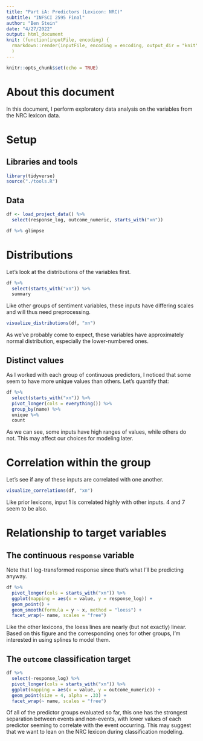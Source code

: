 ```yaml
---
title: "Part iA: Predictors (Lexicon: NRC)"
subtitle: "INFSCI 2595 Final"
author: "Ben Stein"
date: "4/27/2022"
output: html_document
knit: (function(inputFile, encoding) {
  rmarkdown::render(inputFile, encoding = encoding, output_dir = "knit") }
  )
---
```


```r
knitr::opts_chunk$set(echo = TRUE)
```

# About this document

In this document, I perform exploratory data analysis on the variables from the NRC lexicon data.

# Setup

## Libraries and tools

```r
library(tidyverse)
source("./tools.R")
```

## Data

```r
df <- load_project_data() %>%
  select(response_log, outcome_numeric, starts_with("xn"))

df %>% glimpse
```

# Distributions

Let's look at the distributions of the variables first.

```r
df %>% 
  select(starts_with("xn")) %>%
  summary
```

Like other groups of sentiment variables, these inputs have differing scales and will thus need preprocessing.

```r
visualize_distributions(df, "xn")
```

As we've probably come to expect, these variables have approximately normal distribution, especially the lower-numbered ones.

## Distinct values

As I worked with each group of continuous predictors, I noticed that some seem to have more unique values than others. Let's quantify that:

```r
df %>%
  select(starts_with("xn")) %>%
  pivot_longer(cols = everything()) %>%
  group_by(name) %>% 
  unique %>%
  count
```

As we can see, some inputs have high ranges of values, while others do not. This may affect our choices for modeling later.

# Correlation within the group

Let's see if any of these inputs are correlated with one another.

```r
visualize_correlations(df, "xn")
```

Like prior lexicons, input 1 is correlated highly with other inputs. 4 and 7 seem to be also.

# Relationship to target variables

## The continuous `response` variable

Note that I log-transformed response since that's what I'll be predicting anyway.

```r
df %>%
  pivot_longer(cols = starts_with("xn")) %>%
  ggplot(mapping = aes(x = value, y = response_log)) +
  geom_point() +
  geom_smooth(formula = y ~ x, method = "loess") + 
  facet_wrap(~ name, scales = "free")
```

Like the other lexicons, the loess lines are nearly (but not exactly) linear. Based on this figure and the corresponding ones for other groups, I'm interested in using splines to model them.

## The `outcome` classification target

```r
df %>%
  select(-response_log) %>%
  pivot_longer(cols = starts_with("xn")) %>%
  ggplot(mapping = aes(x = value, y = outcome_numeric)) +
  geom_point(size = 4, alpha = .33) +
  facet_wrap(~ name, scales = "free")
```

Of all of the predictor groups evaluated so far, this one has the strongest separation between events and non-events, with lower values of each predictor seeming to correlate with the event occurring. This may suggest that we want to lean on the NRC lexicon during classification modeling.